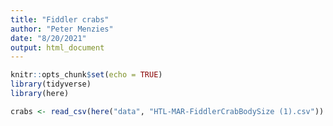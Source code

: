 ```yaml
---
title: "Fiddler crabs"
author: "Peter Menzies"
date: "8/20/2021"
output: html_document
---
```


```r
knitr::opts_chunk$set(echo = TRUE)
library(tidyverse)
library(here)
```

```r
crabs <- read_csv(here("data", "HTL-MAR-FiddlerCrabBodySize (1).csv"))
```

